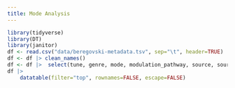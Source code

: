 ```yaml
--- 
title: Mode Analysis
---
```


```r
library(tidyverse)
library(DT)
library(janitor)
df <- read.csv("data/beregovski-metadata.tsv", sep="\t", header=TRUE)
df <- df |> clean_names()
df <- df |>  select(tune, genre, mode, modulation_pathway, source, source_type, source_instrument_or_voice, modulation_measures, one_mode, mode_notes)
df |>          
    datatable(filter="top", rownames=FALSE, escape=FALSE)
```